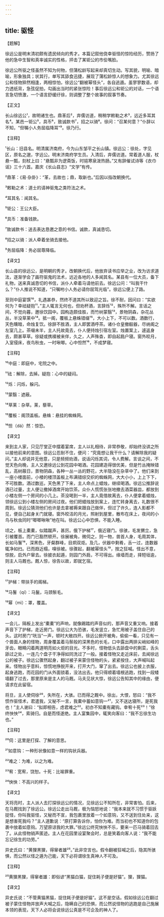 ```yaml
---
---
---
```

title: 驱怪
---




【题解】


徐远公是明末清初颇有遗民倾向的秀才。本篇记叙他侥幸驱怪的惊险经历，赞扬了他的急中生智和真率诚实的性格，抨击了某钜公的市侩嘴脸。

徐远公所驱之怪虽然不知为何物，但蒲松龄写起来却真切生动。写其貌，明喻、暗喻，形象独具；状其行，单写其舔食迅捷，展现了蒲松龄惊人的想象力。尤其徐远公和怪物猝然相逢，两相惊怕，徐远公“翻被幂怪头”，各自逃遁。虽寥寥数语，却力透纸背，急弦促拍，勾画出当时的紧张惊险！事后徐远公和钜公的对话，一个语言急切愤激，一个语言舒缓纡徐，则调整了整个故事的叙事节奏。

【正文】

长山徐远公¹，故明诸生也。鼎革后²，弃儒访道，稍稍学敕勒之术³，远近多耳其名⁴。某邑一钜公⁵，具币⁶，致诚款书⁷，招之以骑⁸。徐问：“召某何意？”仆辞以不知，“但嘱小人务屈临降耳”⁹。徐乃行。





【注释】


¹长山：旧县名。明清属济南府，今为山东邹平之长山镇。徐远公：徐处，字见区，原名之邈，字远公。明末济南府学生员。入清后，弃儒访道。常着道人服，杖悬一瓢，刻杖上曰：“悬瓢非为逻斋饭，时挹寒泉泼热肠。”又有辞催试诗等《衣巾谣》三十六首。嘉庆《长山县志》“文学”有传。

²鼎革：《易·杂卦》：“革，去故也；鼎，取新也。”后因以指改朝换代。

³敕勒之术：道士的请神驱鬼之类符法之术。

⁴耳其名：闻其名。

⁵钜公：王公大臣。

⁶具币：准备钱款。

⁷致诚款书：送去表达恳邀之意的书信。诚款，真诚恳切。

⁸招之以骑：派人牵着坐骑去接他。

⁹务屈临降：务必屈尊降临。





【译文】


长山县的徐远公，是明朝的秀才。改朝换代后，他放弃读书应举之业，改为访求道法，逐渐学会了画符驱鬼的法术，远近各地的人多闻其名。某县有一位大员，备下礼物，送来真诚恳切的书信，派仆人牵着马请他前去。徐远公问：“叫我干什么？”仆人推说不知道，“只嘱咐小人务必请你屈驾光临”。徐远公便上了路。

至则中庭宴馔¹⁰，礼遇甚恭，然终不道其所以致迎之旨。徐不耐，因问曰：“实欲何为？幸祛疑抱¹¹。”主人辄言无何也，但劝杯酒，言辞烁¹²，殊所不解。言话之间，不觉向暮，邀徐饮园中。园构造颇佳胜，而竹树蒙翳¹³，景物阴森，杂花丛丛，半没草莱中¹⁴。抵一阁，覆板上悬蛛错缀¹⁵，大小上下，不可以数。酒数行，天色曛暗，命烛复饮。徐辞不胜酒，主人即罢酒呼茶。诸仆仓皇撤殽器，尽纳阁之左室几上。茶啜未半，主人托故竟去，仆人便持烛引宿左室。烛置案上，遽返身去，颇甚草草。徐疑或携襆被来伴，久之，人声殊杳，即自起扃户寝。窗外皎月，入室侵床，夜鸟秋虫，一时啾唧。心中怛然¹⁶，不成梦寝。





【注释】


¹⁰中庭：即庭中，宅院之中。

¹¹祛：解除，去掉。疑抱：心中的疑闷。

¹²烁：闪烁，躲闪。

¹³蒙翳：遮蔽。

¹⁴草莱：杂草。莱，藜草。

¹⁵覆板：阁顶盖板。悬蛛：悬挂的蜘蛛网。

¹⁶怛（dá）然：惊恐。





【译文】


来到主人家，只见厅堂正中摆着宴席，主人以礼相待，非常恭敬，却始终没讲之所以接他前来的意图。徐远公忍耐不住，便问：“究竟想让我干什么？请解除我的疑问。”主人却说并无他意，只是频频劝酒，说话闪烁其词，令人费解。言谈之间，不觉天色向晚，主人又邀徐远公到花园中喝酒。花园建造得很优美，但是竹丛掩映错乱，高树蔽日，景物阴森，各种一丛一丛的野花，大半隐没在杂草中了。他们来到一座小楼面前，小楼的楼顶盖板上布满错综交织的蜘蛛网，大大小小，上上下下，不可胜数。酒过数巡，天色黑了下来，主人命点上蜡烛，继续喝酒。徐远公推辞说酒已过量，主人便让撤掉酒席开始饮茶。众仆人慌慌张张地撤去酒菜器皿，都放到小楼左侧一个房间的小几上。茶没喝到一半，主人竟借故离去，仆人便拿着蜡烛，领徐远公到小楼左侧的房间过夜。他们把蜡烛放到案上，连忙转身离去，礼数很不周到。徐远公猜测他们也许是去拿被褥来跟自己做伴，但过了许久，连人影都不见，便自己起身关门就寝。窗外皎洁的月光，照射到屋里，散布在床上，夜间的小鸟与秋虫同时“唧唧啾啾”地在叫。徐远公心中恐惧，不能入睡。

顷之，板上橐橐，似踏蹴声，甚厉。俄下护梯¹⁷，俄近寝门。徐骇，毛发猬立，急引被覆首。而门已豁然顿开。徐展被角，微伺之，则一物，兽首人身，毛周其体，长如马鬐¹⁸，深黑色，牙粲群峰，目炯双炬。及几，伏器中剩肴，舌一过，连数器辄净如扫。已而趋近榻，嗅徐被。徐骤起，翻被幂怪头¹⁹，按之狂喊。怪出不意，惊脱，启外户窜去。徐披衣起遁，则园门外扃，不可得出。缘墙而走，择短垣逾，则主人马厩也。厩人惊，徐告以故，即就乞宿。





【注释】


¹⁷护梯：带扶手的阁梯。

¹⁸马鬐（qí）：马鬣，马颈鬃毛。

¹⁹幂（mì）：罩，覆盖。





【译文】


一会儿，隔板上发出“橐橐”的声响，就像踢踏的声音似的，那声音又重又响。接着声音下了护梯，走近房门。徐远公大为恐骇，毛发竖立，急忙用被子盖住自己的头。这时房门“咣当”一声，顿时大敞四开。徐远公掀开被角，偷偷一看，只见有一个兽面人身的怪物，周身覆盖着马鬃般的深黑色的长毛，口中露出两排尖峭如峰的牙齿，眼睛闪着两道明亮如火炬的目光。不多时，怪物低头去舔盘中的剩菜，舌头舔过之处，一连几个盘子干净得如同洗过了一般。接着怪物又走近床前，去闻徐远公的被子。徐远公骤然起身，翻过被子来蒙住怪物的头，紧紧按住，大声喊叫起来。怪物出乎意料，惊慌地挣脱开来，打开大门，窜了出去。徐远公也披上衣服，起身逃跑，而花园的门从外面锁着，没法出去。他只得顺着墙根逃跑，找到一段矮墙翻了过去，那里原来是主人的马厩。马夫见状大惊，徐远公告知其中的缘由，便请求在此留宿。

将旦，主人使伺徐²⁰，失所在，大骇。已而得之厩中。徐出，大恨，怒曰：“我不惯作驱怪术，君遣我，又秘不一言，我橐中蓄如意钩一²¹，又不送达寝所，是死我也！”主人谢曰：“拟即相告，虑君难之²²。初亦不知橐有藏钩。幸宥十死²³！”徐终怏怏²⁴，索骑归。自是而怪遂绝。主人宴集园中，辄笑向客曰：“我不忘徐生功也。”





【注释】


²⁰伺：这里是打探、了解的意思。

²¹如意钩：一种形状像如意一样的钩状兵器。

²²难之：为难，以之为难。

²³宥：宽宥，饶恕。十死：比喻罪重。

²⁴怏怏：不高兴的样子。





【译文】


天将亮时，主人派人去打探徐远公的情况，见徐远公不知所在，非常害怕。后来，在马厩找到了徐远公。徐远公走出马厩，极为恼怒地说：“我本来就不习惯于驱妖捉怪，你叫我驱怪，又秘而不宣，我包裹里放着一个如意钩，又不送到住处来，这是想害死我吗？”主人道歉说：“原打算告诉你，怕你为难。而当初也不知道你的包裹中放着如意钩。万望原谅我的大罪。”徐远公终究怏怏不乐，要来一匹马骑着回去了。从此怪物销声匿迹。主人在花园里设宴聚会时，总是笑着向客人说：“我不能忘记徐生的功劳。”

异史氏曰：“黄狸黑狸，得窜者雄²⁵。”此非空言也。假令翻被狂喊之后，隐其所骇惧，而公然以怪之遁为己能，天下必将谓徐生真神人不可及。





【注释】


²⁵黄狸黑狸，得窜者雄：即俗谚“黑猫白猫，捉住耗子便是好猫”。狸，狸猫。





【译文】


异史氏说：“不管黄猫黑猫，捉住耗子便是好猫”。这不是空话。假如徐远公在翻过被子蒙住怪物并放声大喊之后，隐瞒自己的恐惧，而公然说怪物的逃跑是自己施展本领的表现，天下人必将会说徐远公真是不可企及的神人了。